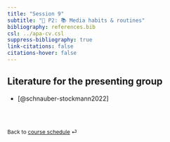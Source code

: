 ```yaml
---
title: "Session 9"
subtitle: "📂 P2: 📚 Media habits & routines"
bibliography: references.bib
csl: ../apa-cv.csl 
suppress-bibliography: true
link-citations: false
citations-hover: false
---
```


## Literature for the presenting group

-   [@schnauber-stockmann2022]

## 

<br>

::: {style="font-size: 0.875em;"}
Back to [course schedule](/index.html "Course schedule") ⏎
:::